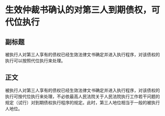 # 生效仲裁书确认的对第三人到期债权，可代位执行
## 副标题
被执行人对第三人享有的债权已经生效法律文书确定并进入执行程序，对该债权的执行可以按照代位执行来处理。
## 正文
被执行人对第三人享有的债权已经生效法律文书确定并进入执行程序，对该债权的执行可按代位执行来处理，不必依最高人民法院关于人民法院执行工作若干问题的规定（试行）对到期债权执行程序的规定。此时，第三人地位相当于一般的被执行人地位。
